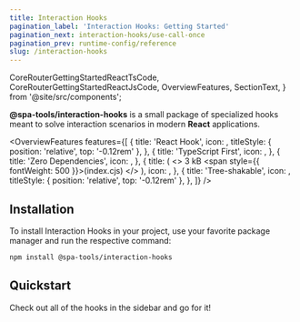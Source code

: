 ```yaml
---
title: Interaction Hooks
pagination_label: 'Interaction Hooks: Getting Started'
pagination_next: interaction-hooks/use-call-once
pagination_prev: runtime-config/reference
slug: /interaction-hooks
---
```



  CoreRouterGettingStartedReactTsCode,
  CoreRouterGettingStartedReactJsCode,
  OverviewFeatures,
  SectionText,
} from '@site/src/components';

**@spa-tools/interaction-hooks** is a small package of specialized hooks meant to solve interaction scenarios in modern **React** applications.

<OverviewFeatures
  features={[
    {
      title: 'React Hook',
      icon: <FaReact fontSize='2rem' />,
      titleStyle: { position: 'relative', top: '-0.12rem' },
    },
    {
      title: 'TypeScript First',
      icon: <SiTypescript fontSize='1.75rem' />,
    },
    {
      title: 'Zero Dependencies',
      icon: <FaCreativeCommonsZero fontSize='1.75rem' />,
    },
    {
      title: (
        <>
          3 kB <span style={{ fontWeight: 500 }}>(index.cjs)</span>
        </>
      ),
      icon: <LuPackageOpen fontSize='1.75rem' />,
    },
    {
      title: 'Tree-shakable',
      icon: <LuTrees fontSize='2rem' />,
      titleStyle: { position: 'relative', top: '-0.12rem' },
    },
  ]}
/>

## Installation

<SectionText bottomMargin='0' topMargin='0'>
  To install Interaction Hooks in your project, use your favorite package manager and run the respective command:
</SectionText>

```bash npm2yarn
npm install @spa-tools/interaction-hooks
```

## Quickstart

Check out all of the hooks in the sidebar and go for it!

